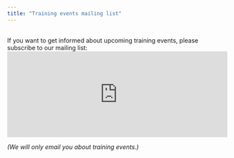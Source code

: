 ```yaml
---
title: "Training events mailing list"
---
```

<br>
If you want to get informed about upcoming training events, please subscribe to our mailing list:
<iframe id="iframeform" src="https://secure.campaigner.com/CSB/Public/Form.aspx?fid=1889522&ac=gk59"
	frameborder="0" data-acc-id="gk59" height="200" width="510" scrolling="no"></iframe>

*(We will only email you about training events.)*
